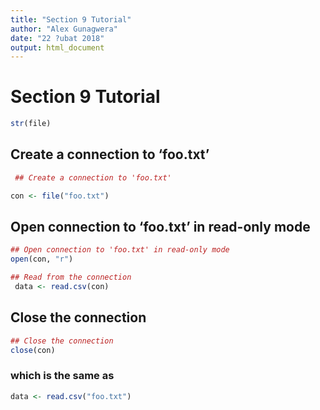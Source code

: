 ```yaml
---
title: "Section 9 Tutorial"
author: "Alex Gunagwera"
date: "22 ?ubat 2018"
output: html_document
---
```

# Section 9 Tutorial
```r
str(file)
```

## Create a connection to 'foo.txt'
```r
 ## Create a connection to 'foo.txt'

con <- file("foo.txt")
```

## Open connection to 'foo.txt' in read-only mode
```r
## Open connection to 'foo.txt' in read-only mode
open(con, "r")
```
```r
## Read from the connection
 data <- read.csv(con)

```

## Close the connection
```r

## Close the connection
close(con)
```

### which is the same as
```r
data <- read.csv("foo.txt")

```

